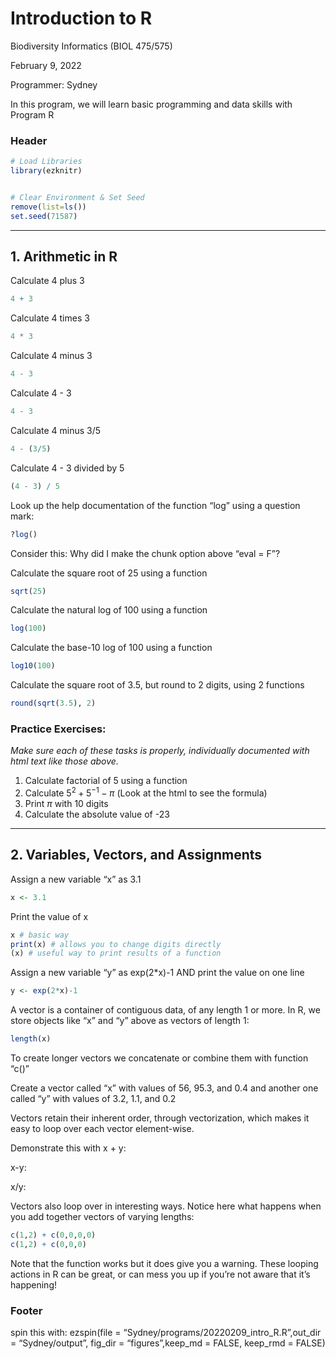 # Introduction to R

Biodiversity Informatics (BIOL 475/575)

February 9, 2022

Programmer: Sydney

In this program, we will learn basic programming and data skills with 
Program R


### Header



```r
# Load Libraries
library(ezknitr)


# Clear Environment & Set Seed
remove(list=ls())
set.seed(71587)
```

_____________________________________________________________________________
## 1. Arithmetic in R

Calculate 4 plus 3


```r
4 + 3
```


Calculate 4 times 3

```r
4 * 3
```


Calculate 4 minus 3

```r
4 - 3
```


Calculate 4 - 3

```r
4 - 3
```


Calculate 4 minus 3/5


```r
4 - (3/5)
```


Calculate 4 - 3 divided by 5


```r
(4 - 3) / 5
```


Look up the help documentation of the function "log" using a question mark:


```r
?log()
```

Consider this: Why did I make the chunk option above "eval = F"?


Calculate the square root of 25 using a function


```r
sqrt(25)
```


Calculate the natural log of 100 using a function

```r
log(100)
```


Calculate the base-10 log of 100 using a function

```r
log10(100)
```


Calculate the square root of 3.5, but round to 2 digits, using 2 functions


```r
round(sqrt(3.5), 2)
```


### Practice Exercises:

*Make sure each of these tasks is properly, individually documented 
with html text like those above.*

1. Calculate factorial of 5 using a function
2. Calculate $5^2 + 5^{-1} - \pi$ (Look at the html to see the formula)
3. Print $\pi$ with 10 digits
4. Calculate the absolute value of -23

_____________________________________________________________________________
## 2. Variables, Vectors, and Assignments

Assign a new variable "x" as 3.1


```r
x <- 3.1
```


Print the value of x


```r
x # basic way
print(x) # allows you to change digits directly
(x) # useful way to print results of a function
```


Assign a new variable "y" as exp(2*x)-1 AND print the value on one line


```r
y <- exp(2*x)-1
```


A vector is a container of contiguous data, of any length 1 or more. In R, we 
store objects like "x" and "y" above as vectors of length 1:


```r
length(x)
```


To create longer vectors we concatenate or combine them with function "c()"


Create a vector called "x" with values of 56, 95.3, and 0.4
and another one called "y" with values of 3.2, 1.1, and 0.2


Vectors retain their inherent order, through vectorization, which makes it
easy to loop over each vector element-wise.

Demonstrate this with x + y:


x-y:

x/y:

Vectors also loop over in interesting ways. Notice here what happens when you
add together vectors of varying lengths:


```r
c(1,2) + c(0,0,0,0)
c(1,2) + c(0,0,0)
```

Note that the function works but it does give you a warning. These looping   
actions in R can be great, or can mess you up if you're not aware that it's 
happening!




### Footer

spin this with:
ezspin(file = "Sydney/programs/20220209_intro_R.R",out_dir = "Sydney/output", fig_dir = "figures",keep_md = FALSE, keep_rmd = FALSE)

